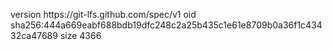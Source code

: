 version https://git-lfs.github.com/spec/v1
oid sha256:444a669eabf688bdb19dfc248c2a25b435c1e61e8709b0a36f1c43432ca47689
size 4366
